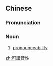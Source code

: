 {{also|可读音性}}
{{rfd}}
==Chinese==
{{zh-forms|s=可读音性}}

===Pronunciation===
{{zh-pron
|m=kě dúyīn xìng
|cat=n
}}

===Noun===
{{zh-noun}}

# [[pronounceability]]

[[zh:可讀音性]]